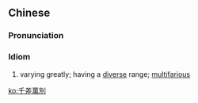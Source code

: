 {{also|千差万别|千差万別}}
==Chinese==
{{zh-forms|s=千差万别}}

===Pronunciation===
{{zh-pron
|m=qiānchā-wànbié
|cat=id
}}

===Idiom===
{{zh-idiom}}

# varying greatly; having a [[diverse]] range; [[multifarious]]
#: {{zh-x|難{nàn}民 來自 不同 的 社會 階層，其 語言、文化、政治 與 宗教信仰 千差萬別。|Refugees come from different social classes and have a '''diversity''' of languages, cultures and political and religious beliefs.}}

[[ko:千差萬別]]